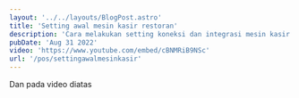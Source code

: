---
layout: '../../layouts/BlogPost.astro'
title: 'Setting awal mesin kasir restoran'
description: 'Cara melakukan setting koneksi dan integrasi mesin kasir dengan printer drawer serta software program restoran aplikasi'
pubDate: 'Aug 31 2022'
video: 'https://www.youtube.com/embed/cBNMRiB9NSc'
url: '/pos/settingawalmesinkasir'
---

Dan pada video diatas
